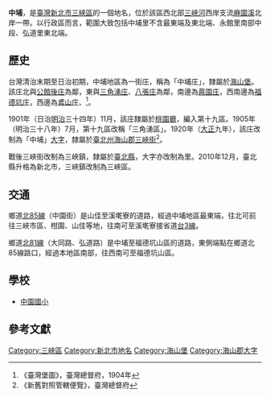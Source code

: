{{noteTA　
|1 = zh-cn:庄; zh-hk:庄; zh-tw:庄;
}}
'''中埔'''，是[[臺灣|臺灣]][[新北市|新北市]][[三峽區|三峽區]]的一個地名，位於該區西北部[[三峽河|三峽河]]西岸支流[[麻園溪|麻園溪]]北岸一帶。以行政區而言，範圍大致包括中埔里不含最東端及東北端、永館里南部中段、弘道里東北端。

==歷史==
台灣清治末期至日治初期，中埔地區為一街庄，稱為「中埔庄」，隸屬於[[海山堡|海山堡]]。該庄北與[[公館後庄|公館後庄]]為鄰，東與[[三角湧庄|三角湧庄]]、[[八張庄|八張庄]]為鄰，南邊為[[麻園_(新北市)|蔴園庄]]，西南邊為[[福德坑庄|福德坑庄]]，西邊為[[鳶山_(大字)|鳶山庄]]、<ref>《臺灣堡圖》，臺灣總督府，1904年</ref>。

1901年（日治[[明治|明治]]三十四年）11月，該庄隸屬於[[桃園廳|桃園廳]]，編入第十九區。1905年（明治三十八年）7月，第十九區改稱「三角湧區」。1920年（[[大正|大正]]九年），該庄改制為「中埔」[[大字|大字]]，隸屬於[[臺北州|臺北州]][[海山郡|海山郡]][[三峽街|三峽街]]<ref>《新舊對照管轄便覽》，臺灣總督府</ref>。

戰後三峽街改制為三峽鎮，隸屬於[[臺北縣|臺北縣]]，大字亦改制為里。2010年12月，臺北縣升格為新北市，三峽鎮改制為三峽區。

==交通==
鄉道[[北85線|北85線]]（中園街）是山佳至溪墘寮的道路，經過中埔地區最東端，往北可前往三峽市區、柑園、山佳等地，往南可至溪墘寮接省道[[台3線|台3線]]。

鄉道[[北81線|北81線]]（大同路、弘道路）是中埔至福德坑山區的道路，東側端點在鄉道北85線路口，經過本地區南部，往西南可至福德坑山區。

==學校==
*[[新北市三峽區中園國民小學|中園國小]]

==參考文獻==
{{reflist}}

{{海山郡}}

[[Category:三峽區|Category:三峽區]]
[[Category:新北市地名|Category:新北市地名]]
[[Category:海山堡|Category:海山堡]]
[[Category:海山郡大字|Category:海山郡大字]]